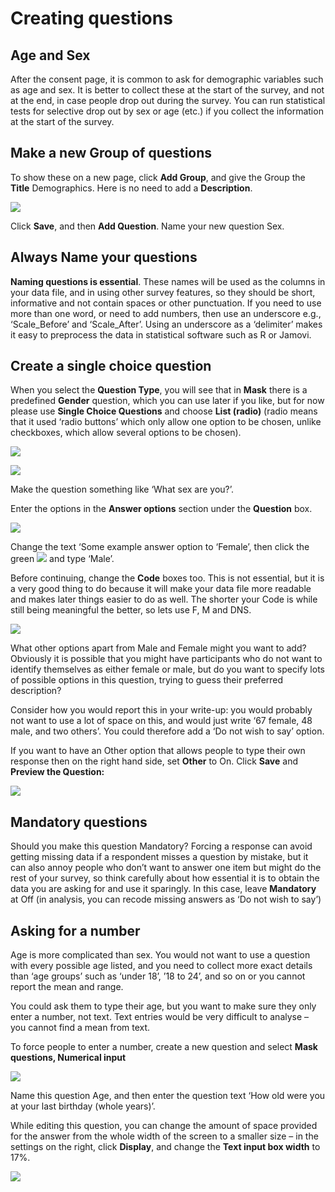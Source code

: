 # Creating questions
## Age and Sex
After the consent page, it is common to ask for demographic variables
such as age and sex. It is better to collect these at the start of the
survey, and not at the end, in case people drop out during the survey.
You can run statistical tests for selective drop out by sex or age
(etc.) if you collect the information at the start of the survey.

## Make a new Group of questions

To show these on a new page, click **Add Group**, and give the Group the
**Title** Demographics. Here is no need to add a **Description**.

![ ](media/image27.png)

Click **Save**, and then **Add Question**. Name your new question Sex.

## Always Name your questions

**Naming questions is essential**. These names will be used as
the columns in your data file, and in using other survey features, so
they should be short, informative and not contain spaces or other
punctuation. If you need to use more than one word, or need to add
numbers, then use an underscore e.g., ‘Scale_Before’ and ‘Scale_After’.
Using an underscore as a 'delimiter' makes it easy to preprocess the
data in statistical software such as R or Jamovi.

## Create a single choice question

When you select the **Question Type**, you will see that in **Mask**
there is a predefined **Gender** question, which you can use later if
you like, but for now please use **Single Choice Questions** and choose
**List (radio)** (radio means that it used ‘radio buttons’ which only
allow one option to be chosen, unlike checkboxes, which allow several
options to be chosen).

![ ](media/image28.png)

![ ](media/image29.png)

Make the question something like ‘What sex are you?’.

Enter the options in the **Answer options** section under the
**Question** box.

![ ](media/image30.png)

Change the text ‘Some example answer option to ‘Female’, then click the
green ![ ](media/image31.png) and type ‘Male’.

Before continuing, change the **Code** boxes too. This is not essential,
but it is a very good thing to do because it will make your data file
more readable and makes later things easier to do as well. The shorter
your Code is while still being meaningful the better, so lets use F, M
and DNS.

![ ](media/image32.png)


What other options apart from Male and Female might you want to add?
Obviously it is possible that you might have participants who do not
want to identify themselves as either female or male, but do you want to
specify lots of possible options in this question, trying to guess their
preferred description?

Consider how you would report this in your write-up: you would probably
not want to use a lot of space on this, and would just write ‘67 female,
48 male, and two others’. You could therefore add a ‘Do not wish to say’
option.

If you want to have an Other option that allows people to type their own
response then on the right hand side, set **Other** to On. Click
**Save** and **Preview the Question:**

![ ](media/image33.png)

## Mandatory questions

Should you make this question Mandatory? Forcing a response can avoid
getting missing data if a respondent misses a question by mistake, but
it can also annoy people who don’t want to answer one item but might do
the rest of your survey, so think carefully about how essential it is to
obtain the data you are asking for and use it sparingly. In this case,
leave **Mandatory** at Off (in analysis, you can recode missing answers
as ‘Do not wish to say’)


## Asking for a number

Age is more complicated than sex. You would not want to use a question
with every possible age listed, and you need to collect more exact
details than ‘age groups’ such as ‘under 18’, ’18 to 24’, and so on or
you cannot report the mean and range.

You could ask them to type their age, but you want to make sure they
only enter a number, not text. Text entries would be very difficult to
analyse – you cannot find a mean from text.

To force people to enter a number, create a new question and select
**Mask questions, Numerical input**

![ ](media/image34.png)

Name this question Age, and then enter the question text ‘How old were
you at your last birthday (whole years)’.

While editing this question, you can change the amount of space provided for the answer from the whole width of the screen to a smaller size – in the settings on the right, click **Display**, and change the **Text input box width** to 17%.

![ ](media/image35.png)





